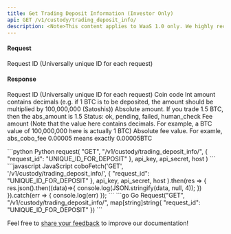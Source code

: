 ```yaml
---
title: Get Trading Deposit Information (Investor Only)
api: GET /v1/custody/trading_deposit_info/ 
description: <Note>This content applies to WaaS 1.0 only. We highly recommend that you upgrade to [WaaS 2.0](https://www.cobo.com/developers/v2/guides/overview/introduction).</Note> This endpoint returns information about a trading deposit. It requires a valid request ID and authentication with operation permission. The response contains details about the deposit, including the coin code, amount, estimated amount received, status, and fee.
---
```

#### Request
<ParamField query="request_id" type="String" required>Request ID (Universally unique ID for each request)</ParamField>

#### Response
<ResponseField name="request_id" type="String" >Request ID (Universally unique ID for each request)</ResponseField>
<ResponseField name="coin" type="String" >Coin code</ResponseField>
<ResponseField name="amount" type="Int" >Int amount contains decimals (e.g. if 1 BTC is to be deposited, the amount should be multiplied by 100,000,000 (Satoshis))</ResponseField>
<ResponseField name="abs_amount" type="String" >Absolute amount. If you trade 1.5 BTC, then the abs_amount is 1.5</ResponseField>
<ResponseField name="status" type="String" >Status: ok, pending, failed, human_check</ResponseField>
<ResponseField name="fee" type="Int" >Fee amount (Note that the value here contains decimals. For example, a BTC value of 100,000,000 here is actually 1 BTC)</ResponseField>
<ResponseField name="abs_fee" type="String" >Absolute fee value. For examle, abs_cobo_fee 0.00005 means exactly 0.00005BTC</ResponseField>

<RequestExample>
```python Python
request(
    "GET",
    "/v1/custody/trading_deposit_info/",
    {
        "request_id": "UNIQUE_ID_FOR_DEPOSIT"
    },
    api_key, api_secret, host
)
```
```javascript JavaScript
coboFetch('GET', '/v1/custody/trading_deposit_info/',
        {
            "request_id": "UNIQUE_ID_FOR_DEPOSIT"
        },
        api_key, api_secret, host
    ).then(res => {
        res.json().then((data)=>{
            console.log(JSON.stringify(data, null, 4));
        })
    }).catch(err => {
        console.log(err)
    });
```
```go Go
Request("GET", "/v1/custody/trading_deposit_info/", map[string]string{
    "request_id": "UNIQUE_ID_FOR_DEPOSIT"
})
```
</RequestExample>

<ResponseExample>

</ResponseExample>

<Tip>Feel free to [share your feedback](https://forms.zohopublic.com/cobo/form/DocumentFeedbackForm/formperma/QvLOhxJv1_JMsJ-1dleZ8Itb_7rzN-LtgvsDdxosoVI) to improve our documentation!</Tip>